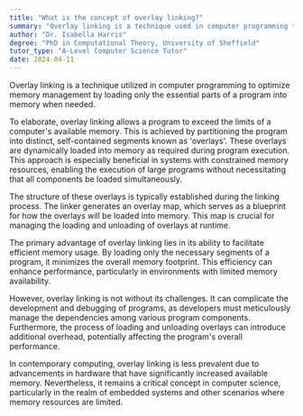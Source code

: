 ```yaml
---
title: "What is the concept of overlay linking?"
summary: "Overlay linking is a technique used in computer programming to manage memory by loading only necessary program parts into memory."
author: "Dr. Isabella Harris"
degree: "PhD in Computational Theory, University of Sheffield"
tutor_type: "A-Level Computer Science Tutor"
date: 2024-04-11
---
```


Overlay linking is a technique utilized in computer programming to optimize memory management by loading only the essential parts of a program into memory when needed.

To elaborate, overlay linking allows a program to exceed the limits of a computer's available memory. This is achieved by partitioning the program into distinct, self-contained segments known as 'overlays'. These overlays are dynamically loaded into memory as required during program execution. This approach is especially beneficial in systems with constrained memory resources, enabling the execution of large programs without necessitating that all components be loaded simultaneously.

The structure of these overlays is typically established during the linking process. The linker generates an overlay map, which serves as a blueprint for how the overlays will be loaded into memory. This map is crucial for managing the loading and unloading of overlays at runtime.

The primary advantage of overlay linking lies in its ability to facilitate efficient memory usage. By loading only the necessary segments of a program, it minimizes the overall memory footprint. This efficiency can enhance performance, particularly in environments with limited memory availability.

However, overlay linking is not without its challenges. It can complicate the development and debugging of programs, as developers must meticulously manage the dependencies among various program components. Furthermore, the process of loading and unloading overlays can introduce additional overhead, potentially affecting the program's overall performance.

In contemporary computing, overlay linking is less prevalent due to advancements in hardware that have significantly increased available memory. Nevertheless, it remains a critical concept in computer science, particularly in the realm of embedded systems and other scenarios where memory resources are limited.
    